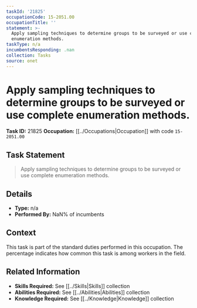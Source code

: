 ```yaml
---
taskId: '21825'
occupationCode: 15-2051.00
occupationTitle: ''
statement: >-
  Apply sampling techniques to determine groups to be surveyed or use complete
  enumeration methods.
taskType: n/a
incumbentsResponding: .nan
collection: Tasks
source: onet
---
```

# Apply sampling techniques to determine groups to be surveyed or use complete enumeration methods.

**Task ID:** 21825
**Occupation:** [[../Occupations|Occupation]] with code `15-2051.00`

## Task Statement

> Apply sampling techniques to determine groups to be surveyed or use complete enumeration methods.

## Details

- **Type:** n/a
- **Performed By:** NaN% of incumbents

## Context

This task is part of the standard duties performed in this occupation. The percentage indicates how common this task is among workers in the field.

## Related Information

- **Skills Required:** See [[../Skills|Skills]] collection
- **Abilities Required:** See [[../Abilities|Abilities]] collection
- **Knowledge Required:** See [[../Knowledge|Knowledge]] collection
